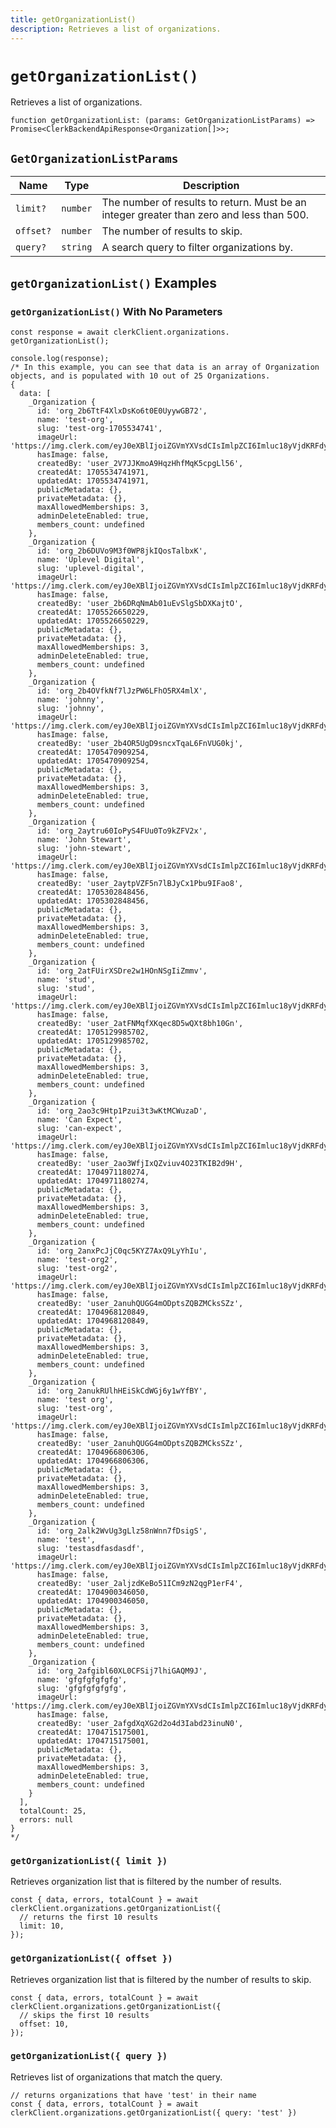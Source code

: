 ```yaml
---
title: getOrganizationList()
description: Retrieves a list of organizations.
---
```


# `getOrganizationList()`

Retrieves a list of organizations.

```tsx
function getOrganizationList: (params: GetOrganizationListParams) => Promise<ClerkBackendApiResponse<Organization[]>>;
```

## `GetOrganizationListParams`

| Name | Type | Description |
| --- | --- | --- |
| `limit?` | `number` | The number of results to return. Must be an integer greater than zero and less than 500. |
| `offset?` | `number` | The number of results to skip. |
| `query?` | `string` | A search query to filter organizations by. |

## `getOrganizationList()` Examples

### `getOrganizationList()` With No Parameters

```tsx
const response = await clerkClient.organizations.
getOrganizationList();

console.log(response);
/* In this example, you can see that data is an array of Organization objects, and is populated with 10 out of 25 Organizations.
{
  data: [
    _Organization {
      id: 'org_2b6TtF4XlxDsKo6t0E0UyywGB72',
      name: 'test-org',
      slug: 'test-org-1705534741',
      imageUrl: 'https://img.clerk.com/eyJ0eXBlIjoiZGVmYXVsdCIsImlpZCI6Imluc18yVjdKRFdyclJwRmZFZTlqQUM2dWpSMG8xSlQiLCJyaWQiOiJvcmdfMmI2VHRGNFhseERzS282dDBFMFV5eXdHQjcyIiwiaW5pdGlhbHMiOiJUIn0',
      hasImage: false,
      createdBy: 'user_2V7JJKmoA9HqzHhfMqK5cpgLl56',
      createdAt: 1705534741971,
      updatedAt: 1705534741971,
      publicMetadata: {},
      privateMetadata: {},
      maxAllowedMemberships: 3,
      adminDeleteEnabled: true,
      members_count: undefined
    },
    _Organization {
      id: 'org_2b6DUVo9M3f0WP8jkIQosTalbxK',
      name: 'Uplevel Digital',
      slug: 'uplevel-digital',
      imageUrl: 'https://img.clerk.com/eyJ0eXBlIjoiZGVmYXVsdCIsImlpZCI6Imluc18yVjdKRFdyclJwRmZFZTlqQUM2dWpSMG8xSlQiLCJyaWQiOiJvcmdfMmI2RFVWbzlNM2YwV1A4amtJUW9zVGFsYnhLIiwiaW5pdGlhbHMiOiJVIn0',
      hasImage: false,
      createdBy: 'user_2b6DRqNmAb01uEvSlgSbDXKajtO',
      createdAt: 1705526650229,
      updatedAt: 1705526650229,
      publicMetadata: {},
      privateMetadata: {},
      maxAllowedMemberships: 3,
      adminDeleteEnabled: true,
      members_count: undefined
    },
    _Organization {
      id: 'org_2b4OVfkNf7lJzPW6LFhO5RX4mlX',
      name: 'johnny',
      slug: 'johnny',
      imageUrl: 'https://img.clerk.com/eyJ0eXBlIjoiZGVmYXVsdCIsImlpZCI6Imluc18yVjdKRFdyclJwRmZFZTlqQUM2dWpSMG8xSlQiLCJyaWQiOiJvcmdfMmI0T1Zma05mN2xKelBXNkxGaE81Ulg0bWxYIiwiaW5pdGlhbHMiOiJKIn0',
      hasImage: false,
      createdBy: 'user_2b4OR5UgD9sncxTqaL6FnVUG0kj',
      createdAt: 1705470909254,
      updatedAt: 1705470909254,
      publicMetadata: {},
      privateMetadata: {},
      maxAllowedMemberships: 3,
      adminDeleteEnabled: true,
      members_count: undefined
    },
    _Organization {
      id: 'org_2aytru60IoPyS4FUu0To9kZFV2x',
      name: 'John Stewart',
      slug: 'john-stewart',
      imageUrl: 'https://img.clerk.com/eyJ0eXBlIjoiZGVmYXVsdCIsImlpZCI6Imluc18yVjdKRFdyclJwRmZFZTlqQUM2dWpSMG8xSlQiLCJyaWQiOiJvcmdfMmF5dHJ1NjBJb1B5UzRGVXUwVG85a1pGVjJ4IiwiaW5pdGlhbHMiOiJKIn0',
      hasImage: false,
      createdBy: 'user_2aytpVZF5n7lBJyCx1Pbu9IFao8',
      createdAt: 1705302848456,
      updatedAt: 1705302848456,
      publicMetadata: {},
      privateMetadata: {},
      maxAllowedMemberships: 3,
      adminDeleteEnabled: true,
      members_count: undefined
    },
    _Organization {
      id: 'org_2atFUirXSDre2w1HOnNSgIiZmmv',
      name: 'stud',
      slug: 'stud',
      imageUrl: 'https://img.clerk.com/eyJ0eXBlIjoiZGVmYXVsdCIsImlpZCI6Imluc18yVjdKRFdyclJwRmZFZTlqQUM2dWpSMG8xSlQiLCJyaWQiOiJvcmdfMmF0RlVpclhTRHJlMncxSE9uTlNnSWlabW12IiwiaW5pdGlhbHMiOiJTIn0',
      hasImage: false,
      createdBy: 'user_2atFNMqfXKqec8D5wQXt8bh10Gn',
      createdAt: 1705129985702,
      updatedAt: 1705129985702,
      publicMetadata: {},
      privateMetadata: {},
      maxAllowedMemberships: 3,
      adminDeleteEnabled: true,
      members_count: undefined
    },
    _Organization {
      id: 'org_2ao3c9Htp1Pzui3t3wKtMCWuzaD',
      name: 'Can Expect',
      slug: 'can-expect',
      imageUrl: 'https://img.clerk.com/eyJ0eXBlIjoiZGVmYXVsdCIsImlpZCI6Imluc18yVjdKRFdyclJwRmZFZTlqQUM2dWpSMG8xSlQiLCJyaWQiOiJvcmdfMmFvM2M5SHRwMVB6dWkzdDN3S3RNQ1d1emFEIiwiaW5pdGlhbHMiOiJDIn0',
      hasImage: false,
      createdBy: 'user_2ao3WfjIxQZviuv4O23TKIB2d9H',
      createdAt: 1704971180274,
      updatedAt: 1704971180274,
      publicMetadata: {},
      privateMetadata: {},
      maxAllowedMemberships: 3,
      adminDeleteEnabled: true,
      members_count: undefined
    },
    _Organization {
      id: 'org_2anxPcJjC0qc5KYZ7AxQ9LyYhIu',
      name: 'test-org2',
      slug: 'test-org2',
      imageUrl: 'https://img.clerk.com/eyJ0eXBlIjoiZGVmYXVsdCIsImlpZCI6Imluc18yVjdKRFdyclJwRmZFZTlqQUM2dWpSMG8xSlQiLCJyaWQiOiJvcmdfMmFueFBjSmpDMHFjNUtZWjdBeFE5THlZaEl1IiwiaW5pdGlhbHMiOiJUIn0',
      hasImage: false,
      createdBy: 'user_2anuhQUGG4mODptsZQBZMCksSZz',
      createdAt: 1704968120849,
      updatedAt: 1704968120849,
      publicMetadata: {},
      privateMetadata: {},
      maxAllowedMemberships: 3,
      adminDeleteEnabled: true,
      members_count: undefined
    },
    _Organization {
      id: 'org_2anukRUlhHEiSkCdWGj6y1wYfBY',
      name: 'test org',
      slug: 'test-org',
      imageUrl: 'https://img.clerk.com/eyJ0eXBlIjoiZGVmYXVsdCIsImlpZCI6Imluc18yVjdKRFdyclJwRmZFZTlqQUM2dWpSMG8xSlQiLCJyaWQiOiJvcmdfMmFudWtSVWxoSEVpU2tDZFdHajZ5MXdZZkJZIiwiaW5pdGlhbHMiOiJUIn0',
      hasImage: false,
      createdBy: 'user_2anuhQUGG4mODptsZQBZMCksSZz',
      createdAt: 1704966806306,
      updatedAt: 1704966806306,
      publicMetadata: {},
      privateMetadata: {},
      maxAllowedMemberships: 3,
      adminDeleteEnabled: true,
      members_count: undefined
    },
    _Organization {
      id: 'org_2alk2WvUg3gLlz58nWnn7fDsigS',
      name: 'test',
      slug: 'testasdfasdasdf',
      imageUrl: 'https://img.clerk.com/eyJ0eXBlIjoiZGVmYXVsdCIsImlpZCI6Imluc18yVjdKRFdyclJwRmZFZTlqQUM2dWpSMG8xSlQiLCJyaWQiOiJvcmdfMmFsazJXdlVnM2dMbHo1OG5Xbm43ZkRzaWdTIiwiaW5pdGlhbHMiOiJUIn0',
      hasImage: false,
      createdBy: 'user_2aljzdKeBo51ICm9zN2qgP1erF4',
      createdAt: 1704900346050,
      updatedAt: 1704900346050,
      publicMetadata: {},
      privateMetadata: {},
      maxAllowedMemberships: 3,
      adminDeleteEnabled: true,
      members_count: undefined
    },
    _Organization {
      id: 'org_2afgibl60XL0CFSij7lhiGAQM9J',
      name: 'gfgfgfgfgfg',
      slug: 'gfgfgfgfgfg',
      imageUrl: 'https://img.clerk.com/eyJ0eXBlIjoiZGVmYXVsdCIsImlpZCI6Imluc18yVjdKRFdyclJwRmZFZTlqQUM2dWpSMG8xSlQiLCJyaWQiOiJvcmdfMmFmZ2libDYwWEwwQ0ZTaWo3bGhpR0FRTTlKIiwiaW5pdGlhbHMiOiJHIn0',
      hasImage: false,
      createdBy: 'user_2afgdXqXG2d2o4d3Iabd23inuN0',
      createdAt: 1704715175001,
      updatedAt: 1704715175001,
      publicMetadata: {},
      privateMetadata: {},
      maxAllowedMemberships: 3,
      adminDeleteEnabled: true,
      members_count: undefined
    }
  ],
  totalCount: 25,
  errors: null
}
*/
```

### `getOrganizationList({ limit })`

Retrieves organization list that is filtered by the number of results.

```tsx
const { data, errors, totalCount } = await clerkClient.organizations.getOrganizationList({
  // returns the first 10 results
  limit: 10,
});
```

### `getOrganizationList({ offset })`

Retrieves organization list that is filtered by the number of results to skip.

```tsx
const { data, errors, totalCount } = await clerkClient.organizations.getOrganizationList({
  // skips the first 10 results
  offset: 10,
});
```

### `getOrganizationList({ query })`

Retrieves list of organizations that match the query.

```tsx
// returns organizations that have 'test' in their name
const { data, errors, totalCount } = await clerkClient.organizations.getOrganizationList({ query: 'test' })
```
